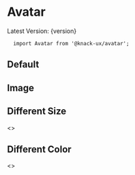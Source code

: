 
<Meta title="Components|Avatar" />

# Avatar
<span>Latest Version: {version}</span>

```
  import Avatar from '@knack-ux/avatar';
```

<Props of={Avatar} />

## Default
<Preview>
  <Story name="Default">
    <Avatar name="Jon Snow" />
  </Story>
</Preview>

## Image
<Preview>
  <Story name="Image">
    <Avatar
      name="Nikola Tesla"
      src="https://upload.wikimedia.org/wikipedia/commons/d/d0/Nikola-tesla-3909844.jpg"
    />
  </Story>
</Preview>

## Different Size
<Preview>
  <Story name="Different Size">
    <>
      <Avatar size={24} name="Jon Snow" mr="8px" />
      <Avatar size={32} name="Jon Snow" mr="8px" />
      <Avatar size={40} name="Jon Snow" mr="8px" />
      <Avatar size={48} name="Jon Snow" />
    </>
  </Story>
</Preview>

## Different Color
<Preview>
  <Story name="Different Color">
    <>
      <Avatar backgroundColor="success" name="Jon Snow" mr="8px" />
      <Avatar backgroundColor="warning" name="Jon Snow"mr="8px" />
      <Avatar backgroundColor="danger" name="Jon Snow" />
    </>
  </Story>
</Preview>